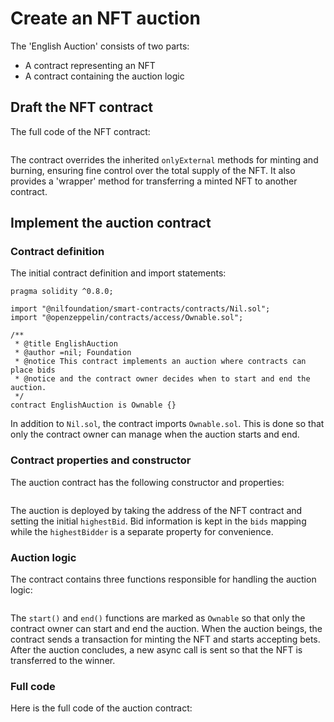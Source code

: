 
# Create an NFT auction

The 'English Auction' consists of two parts:

* A contract representing an NFT
* A contract containing the auction logic

## Draft the NFT contract

The full code of the NFT contract:

```solidity showLineNumbers file=../../../tests/NFT.sol start=startContract end=endContract
```

The contract overrides the inherited `onlyExternal` methods for minting and burning, ensuring fine control over the total supply of the NFT. It also provides a 'wrapper' method for transferring a minted NFT to another contract.

## Implement the auction contract

### Contract definition

The initial contract definition and import statements:

```solidity showLineNumbers
pragma solidity ^0.8.0;

import "@nilfoundation/smart-contracts/contracts/Nil.sol";
import "@openzeppelin/contracts/access/Ownable.sol";

/**
 * @title EnglishAuction
 * @author =nil; Foundation
 * @notice This contract implements an auction where contracts can place bids
 * @notice and the contract owner decides when to start and end the auction.
 */
contract EnglishAuction is Ownable {}
```

In addition to `Nil.sol`, the contract imports `Ownable.sol`. This is done so that only the contract owner can manage when the auction starts and end.

### Contract properties and constructor

The auction contract has the following constructor and properties:

```solidity showLineNumbers file=../../../tests/EnglishAuction.sol start=startContractProperties end=endContractProperties
```

The auction is deployed by taking the address of the NFT contract and setting the initial `highestBid`. Bid information is kept in the `bids` mapping while the `highestBidder` is a separate property for convenience.

### Auction logic

The contract contains three functions responsible for handling the auction logic:

```solidity showLineNumbers file=../../../tests/EnglishAuction.sol start=startAuctionLogic end=endAuctionLogic
```

The `start()` and `end()` functions are marked as `Ownable` so that only the contract owner can start and end the auction. When the auction beings, the contract sends a transaction for minting the NFT and starts accepting bets. After the auction concludes, a new async call is sent so that the NFT is transferred to the winner.

### Full code

Here is the full code of the auction contract:

```solidity showLineNumbers file=../../../tests/EnglishAuctionPure.sol start=startContract end=endContract
```

<PGButton name="EnglishAuctionPure.sol"/>